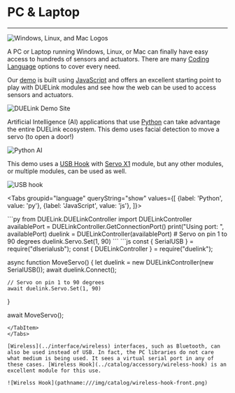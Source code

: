 
# PC & Laptop

---

![Windows, Linux, and Mac Logos](pathname:///img/pc-laptop-logos.png)

A PC or Laptop running Windows, Linux, or Mac can finally have easy access to hundreds of sensors and actuators. There are many [Coding Language](../language/intro) options to cover every need.

Our [demo](https://demo.duelink.com/) is built using [JavaScript](../language/javascript) and offers an excellent starting point to play with DUELink modules and see how the web can be used to access sensors and actuators.

![DUELink Demo Site](pathname:///img/demo-website.png)

Artificial Intelligence (AI) applications that use [Python](../language/python) can take advantage the entire DUELink ecosystem. This demo uses facial detection to move a servo (to open a door!)

![Python AI](pathname:///img/python-ai.gif)

This demo uses a [USB Hook](../catalog/accessory/usb-hook) with [Servo X1](../catalog/actuator/servo-x1) module, but any other modules, or multiple modules, can be used as well.

![USB hook](pathname:///img/usbhook-servo-x1.png)

<Tabs groupid="language" queryString="show"
  values={[
    {label: 'Python', value: 'py'},
    {label: 'JavaScript', value: 'js'},
]}>

<TabItem value="py">
```py
from DUELink.DUELinkController import DUELinkController
availablePort = DUELinkController.GetConnectionPort()
print("Using port: ", availablePort)
duelink = DUELinkController(availablePort)
# Servo on pin 1 to 90 degrees
duelink.Servo.Set(1, 90)
```
</TabItem>
<TabItem value="js">
```js
const { SerialUSB } = require("dlserialusb");
const { DUELinkController } = require("duelink");

async function MoveServo() {
    let duelink = new DUELinkController(new SerialUSB());
    await duelink.Connect();

    // Servo on pin 1 to 90 degrees
    await duelink.Servo.Set(1, 90)
}

await MoveServo();
```
</TabItem>
</Tabs>

[Wireless](../interface/wireless) interfaces, such as Bluetooth, can also be used instead of USB. In fact, the PC libraries do not care what medium is being used. It sees a virtual serial port in any of these cases. [Wireless Hook](../catalog/accessory/wireless-hook) is an excellent module for this use.

![Wirelss Hook](pathname:///img/catalog/wireless-hook-front.png)
